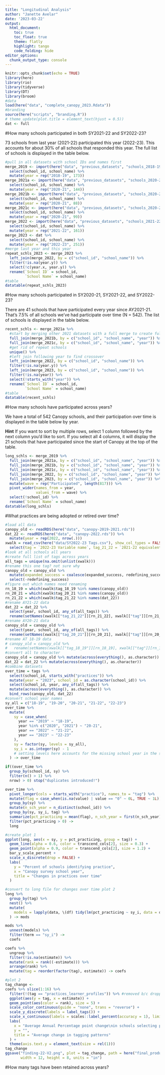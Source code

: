 ```yaml
---
title: "Longitudinal Analysis"
author: "Janette Avelar"
date: '2023-03-22'
output: 
  html_document:
    toc: true
    toc_float: true
    theme: flatly
    highlight: tango
    code_folding: hide
editor_options: 
  chunk_output_type: console
---
```


```r
knitr::opts_chunk$set(echo = TRUE)
library(here)
library(rio)
library(tidyverse)
library(DT)
library(broom)
#data
load(here("data", "complete_canopy_2023.Rdata"))
#branding
source(here("scripts", "branding.R"))
# theme_update(plot.title = element_text(hjust = 0.5))
dat <- full
```

#How many schools participated in both SY2021-22 and SY2022-23?

73 schools from last year (2021-22) participated this year (2022-23). This accounts for about 30% of all schools that responded this year. The full list of schools is displayed in the table below.

```r
#pull in all datasets with school IDs and names first
merge_2019 <- import(here("data", "previous_datasets", "schools_2018-19.csv")) %>% 
  select(school_id, school_name) %>% 
  mutate(year = rep("2018-19", 173))
merge_2021a <- import(here("data", "previous_datasets", "schools_2020-21a.csv")) %>% 
  select(school_id, school_name) %>% 
  mutate(year = rep("2020-21", 144))
merge_2021b <- import(here("data", "previous_datasets", "schools_2020-21b.csv")) %>% 
  select(school_id, school_name) %>% 
  mutate(year = rep("2020-21", 88))
merge_2021c <- import(here("data", "previous_datasets", "schools_2020-21c.csv")) %>% 
  select(school_id, school_name) %>% 
  mutate(year = rep("2020-21", 99))
merge_2022 <- import(here("data", "previous_datasets", "schools_2021-22.csv")) %>% 
  select(school_id, school_name) %>% 
  mutate(year = rep("2021-22", 161))
merge_2023 <- dat %>% 
  select(school_id, school_name) %>% 
  mutate(year = rep("2022-23", 251))
#merge last year and this year
repeat_schls_2023 <- merge_2023 %>% 
  left_join(merge_2022, by = c("school_id", "school_name")) %>% 
  filter(!is.na(year.y)) %>% 
  select(!c(year.x, year.y)) %>% 
  rename(`School ID` = school_id,
         `School Name` = school_name)
#table
datatable(repeat_schls_2023)
```

#How many schools participated in SY2020-21, SY2021-22, and SY2022-23?

There are 41 schools that have participated every year since AY2021-21. That's 7.5% of all schools we've had participate over time (N = 542). The list of schools is displayed in the table below.

```r
recent_schls <- merge_2021a %>% 
  #start by merging other 2021 datasets with a full merge to create full set
  full_join(merge_2021b, by = c("school_id", "school_name", "year")) %>% 
  full_join(merge_2021c, by = c("school_id", "school_name", "year")) %>% 
  #get rid of repeat schools
  unique() %>% 
  #left join following year to find crossover
  left_join(merge_2022, by = c("school_id", "school_name")) %>% 
  filter(!is.na(year.y)) %>% 
  left_join(merge_2023, by = c("school_id", "school_name")) %>% 
  filter(!is.na(year)) %>% 
  select(!starts_with("year")) %>% 
  rename(`School ID` = school_id,
         `School Name` = school_name)
#table
datatable(recent_schls)
```

#How many schools have participated across years?

We have a total of 542 Canopy schools, and their participation over time is displayed in the table below by year.

**Hint** If you want to sort by multiple rows, select 1 column followed by the next column you'd like to sort. If you select all 4 columns, it will display the 21 schools that have participated since the start of Canopy at the top of the table.

```r
long_schls <- merge_2019 %>% 
  full_join(merge_2021a, by = c("school_id", "school_name", "year")) %>% 
  full_join(merge_2021b, by = c("school_id", "school_name", "year")) %>% 
  full_join(merge_2021c, by = c("school_id", "school_name", "year")) %>% 
  full_join(merge_2022, by = c("school_id", "school_name", "year")) %>% 
  full_join(merge_2023, by = c("school_id", "school_name", "year")) %>% 
  mutate(wave = rep("Participated", length(817))) %>% 
  pivot_wider(names_from = year,
              values_from = wave) %>% 
  select(!school_id) %>% 
  rename(`School Name` = school_name)
datatable(long_schls)
```


#What practices are being adopted or retired over time? 

```r
#load all data
canopy_old <- readRDS(here("data", "canopy-2019-2021.rds"))
dat_22 <- readRDS(here("data", "canopy-2022.rds")) %>% 
  mutate(year = rep(2022, nrow(.)))
xwalk = read_csv(here("data/SY2022-23 Tags.csv"), show_col_types = FALSE) %>%
  select(tag = `2022-23 Variable name`, tag_21_22 = `2021-22 equivalent`, tag_20_21 = `2020-21 equivalent`, tag_18_19 = `2018-19 equivalent`)
#look at all schools all years
#create full list of tags across years
all_tags = unique(na.omit(unlist(xwalk)))
#rename this one tag? not sure why
canopy_old = canopy_old %>%
  mutate(expanded_success = coalesce(expanded_success, redefining_success)) %>%
  select(-redefining_success)
#figure out which names need renaming
rn_18_19 = which(xwalk$tag_18_19 %in% names(canopy_old))
rn_20_21 = which(xwalk$tag_20_21 %in% names(canopy_old))
rn_21_22 = which(xwalk$tag_21_22 %in% names(dat_22))
#rename AY21-22 data
dat_22 = dat_22 %>%
  select(year, school_id, any_of(all_tags)) %>%
  rename(setNames(xwalk[["tag_21_22"]][rn_21_22], xwalk[["tag"]][rn_21_22]))
#rename AY20-21 data
canopy_old = canopy_old %>%
  select(year, school_id, any_of(all_tags)) %>%
  rename(setNames(xwalk[["tag_20_21"]][rn_20_21], xwalk[["tag"]][rn_20_21]))
#rename AT 18-19 data
# canopy_old = canopy_old %>%
#   rename(setNames(xwalk[["tag_18_19"]][rn_18_19], xwalk[["tag"]][rn_18_19]))
#convert all to character
canopy_old = canopy_old %>% mutate(across(everything(), as.character))
dat_22 = dat_22 %>% mutate(across(everything(), as.character))
#combine datasets
over_time = tags %>%
  select(school_id, starts_with("practices")) %>% 
  mutate(year = "2023", school_id = as.character(school_id)) %>%
  select(school_id, year, any_of(all_tags)) %>%
  mutate(across(everything(), as.character)) %>%
  bind_rows(canopy_old, dat_22)
#convert school year names
sy_all = c("18-19", "19-20", "20-21", "21-22", "22-23")
over_time %>%
  mutate(
    sy = case_when(
      year == "2019" ~ "18-19",
      year %in% c("2020", "2021") ~ "20-21",
      year == "2022" ~ "21-22",
      year == "2023" ~ "22-23"
    ),
    sy = factor(sy, levels = sy_all),
    sy_i = as.integer(sy) - 1
    # setting levels here accounts for the missing school year in the spacing.
  ) -> over_time

if((over_time %>% 
  group_by(school_id, sy) %>%
  filter(n() > 1) %>%
  nrow) > 0) stop("duplicates introduced!")

over_time %>%
  pivot_longer(cols = starts_with("practice"), names_to = "tag") %>%
  mutate(flag = case_when(is.na(value) | value == "0" ~ 0L, TRUE ~ 1L)) %>%
  group_by(sy) %>%
  mutate(n_sch_year = n_distinct(school_id)) %>%
  group_by(sy, sy_i, tag) %>%
  summarize(pct_practicing = mean(flag), n_sch_year = first(n_sch_year), .groups = "drop") %>%
  filter(pct_practicing > 0) ->
  long

#create plot 1
ggplot(long, aes(x = sy, y = pct_practicing, group = tag)) +
  geom_line(alpha = 0.6, color = transcend_cols[2], size = 0.3) +
  geom_point(alpha = 0.9, color = transcend_cols[2], size = 1.2) +
  bar_y_scale_percent +
  scale_x_discrete(drop = FALSE) +
  labs(
    y = "Percent of schools identifying practice",
    x = "Canopy survey school year",
    title = "Changes in practices over time"
  )

#convert to long file for changes over time plot 2
long %>% 
  group_by(tag) %>%
  nest() %>%
  mutate(
    models = lapply(data, \(df) tidy(lm(pct_practicing ~ sy_i, data = df, weights = n_sch_year)))
  ) -> mods 

mods %>%
  unnest(models) %>%
  filter(term == "sy_i") ->
  coefs

coefs %>%
  ungroup %>%
  filter(!is.na(estimate)) %>%
  mutate(rank = rank((-estimate))) %>%
  arrange(rank) %>%
  mutate(tag = reorder(factor(tag), estimate)) -> coefs

#plot 2
tag_change <-
coefs %>% slice(1:16) %>%
  filter(!(tag == "practices_learner_profiles")) %>% #removed b/c dropped 2023
  ggplot(aes(y = tag, x = estimate)) +
  geom_point(aes(color = rank), size = 5) +
  scale_color_continuous(guide = "none", trans = "reverse") +
  scale_y_discrete(labels = label_tags()) +
  scale_x_continuous(labels = scales::label_percent(accuracy = 1), limits = c(0, .25), expand = expansion()) +
  labs(
    x = "Average Annual Percentage point change\nin schools selecting practices",
    y = "",
    title = "Average change in tagging patterns"
  ) +
  theme(axis.text.y = element_text(size = rel(1)))
tag_change
ggsave("finding-22-V2.png", plot = tag_change, path = here("final_products", "draft-findings"),
       width = 12, height = 8, units = "in")
```


#How many tags have been retained across years?